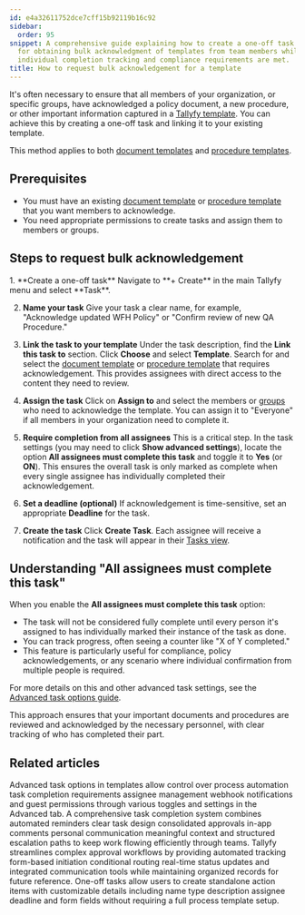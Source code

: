 ```yaml
---
id: e4a32611752dce7cff15b92119b16c92
sidebar:
  order: 95
snippet: A comprehensive guide explaining how to create a one-off task in Tallyfy
  for obtaining bulk acknowledgment of templates from team members while ensuring
  individual completion tracking and compliance requirements are met.
title: How to request bulk acknowledgement for a template
---
```



It's often necessary to ensure that all members of your organization, or specific groups, have acknowledged a policy document, a new procedure, or other important information captured in a [Tallyfy template](/products/pro/documenting/templates/). You can achieve this by creating a one-off task and linking it to your existing template.

This method applies to both [document templates](/products/pro/documenting/documents/) and [procedure templates](/products/pro/documenting/templates/).

## Prerequisites

- You must have an existing [document template](/products/pro/documenting/documents/) or [procedure template](/products/pro/documenting/templates/) that you want members to acknowledge.
- You need appropriate permissions to create tasks and assign them to members or groups.

## Steps to request bulk acknowledgement

<Steps>
1.  **Create a one-off task**
    Navigate to **+ Create** in the main Tallyfy menu and select **Task**.

2.  **Name your task**
    Give your task a clear name, for example, "Acknowledge updated WFH Policy" or "Confirm review of new QA Procedure."

3.  **Link the task to your template**
    Under the task description, find the **Link this task to** section. Click **Choose** and select **Template**. Search for and select the [document template](/products/pro/documenting/documents/) or [procedure template](/products/pro/documenting/templates/) that requires acknowledgement. This provides assignees with direct access to the content they need to review.

4.  **Assign the task**
    Click on **Assign to** and select the members or [groups](/products/pro/documenting/groups/how-to-manage-groups-and-assign-tasks-in-tallyfy/) who need to acknowledge the template. You can assign it to "Everyone" if all members in your organization need to complete it.

5.  **Require completion from all assignees**
    This is a critical step. In the task settings (you may need to click **Show advanced settings**), locate the option **All assignees must complete this task** and toggle it to **Yes** (or **ON**). This ensures the overall task is only marked as complete when every single assignee has individually completed their acknowledgement.

6.  **Set a deadline (optional)**
    If acknowledgement is time-sensitive, set an appropriate **Deadline** for the task.

7.  **Create the task**
    Click **Create Task**. Each assignee will receive a notification and the task will appear in their [Tasks view](/products/pro/tracking-and-tasks/tasks-view/).
</Steps>

## Understanding "All assignees must complete this task"

When you enable the **All assignees must complete this task** option:

-   The task will not be considered fully complete until every person it's assigned to has individually marked their instance of the task as done.
-   You can track progress, often seeing a counter like "X of Y completed."
-   This feature is particularly useful for compliance, policy acknowledgements, or any scenario where individual confirmation from multiple people is required.

For more details on this and other advanced task settings, see the [Advanced task options guide](/products/pro/tracking-and-tasks/tasks/how-can-i-utilize-tallyfys-advanced-tab-features/).

This approach ensures that your important documents and procedures are reviewed and acknowledged by the necessary personnel, with clear tracking of who has completed their part.


## Related articles
<CardGrid>
<LinkTitleCard header="<b>Tasks > Advanced tab</b>" href="/products/pro/tracking-and-tasks/tasks/how-can-i-utilize-tallyfys-advanced-tab-features/" > Advanced task options in templates allow control over process automation task completion requirements assignee management webhook notifications and guest permissions through various toggles and settings in the Advanced tab. </LinkTitleCard>
<LinkTitleCard header="<b>How To > Ensure everyone in your team completes an approval or task</b>" href="/products/pro/tutorials/how-to/ensure-task-completion/" > A comprehensive task completion system combines automated reminders clear task design consolidated approvals in-app comments personal communication meaningful context and structured escalation paths to keep work flowing efficiently through teams. </LinkTitleCard>
<LinkTitleCard header="<b>How To > Automatically track and run complex approval workflows</b>" href="/products/pro/tutorials/how-to/track-and-run-complex-approval-workflows/" > Tallyfy streamlines complex approval workflows by providing automated tracking form-based initiation conditional routing real-time status updates and integrated communication tools while maintaining organized records for future reference. </LinkTitleCard>
<LinkTitleCard header="<b>Tasks > Create a one-off task</b>" href="/products/pro/tracking-and-tasks/tasks/how-to-create-a-one-off-task-in-tallyfy/" > One-off tasks allow users to create standalone action items with customizable details including name type description assignee deadline and form fields without requiring a full process template setup. </LinkTitleCard>
</CardGrid>
